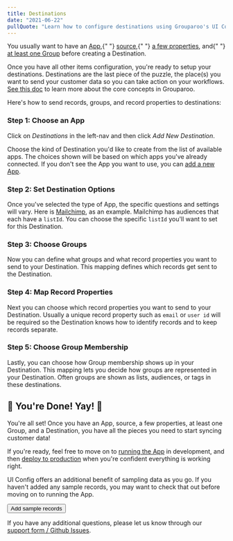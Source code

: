 ```yaml
---
title: Destinations
date: "2021-06-22"
pullQuote: "Learn how to configure destinations using Grouparoo's UI Config."
---
```


<Alert variant="warning">
  <p className="mb-0">
    You usually want to have an <a href="/docs/config/apps">App</a>,{" "}
    <a href="/docs/config/sources">source</a>,{" "}
    <a href="/docs/config/properties">a few properties</a>, and{" "}
    <a href="/docs/config/groups">at least one Group</a> before creating a
    Destination.
  </p>
</Alert>

Once you have all other items configuration, you're ready to setup your destinations. Destinations are the last piece of the puzzle, the place(s) you want to send your customer data so you can take action on your workflows. [See this doc](/docs/getting-started/product-concepts) to learn more about the core concepts in Grouparoo.

Here's how to send records, groups, and record properties to destinations:

### Step 1: Choose an App

Click on _Destinations_ in the left-nav and then click _Add New Destination_.

<ImageInBrowserFrame
  centered
  alt="UI Config: Add Destination"
  src="/images/docs/guides/config/destination--01-add.png"
  width={820}
  height={494}
/>

Choose the kind of Destination you'd like to create from the list of available apps. The choices shown will be based on which apps you've already connected. If you don't see the App you want to use, you can [add a new App](/docs/config/apps).

<ImageInBrowserFrame
  centered
  alt="UI Config: Choose App"
  src="/images/docs/guides/config/destination--02-App.png"
  width={820}
  height={448}
/>

### Step 2: Set Destination Options

Once you've selected the type of App, the specific questions and settings will vary. Here is [Mailchimp](https://mailchimp.com/), as an example. Mailchimp has audiences that each have a `listId`. You can choose the specific `listId` you'll want to set for this Destination.

<ImageInBrowserFrame
  centered
  alt="UI Config: Mailchimp Details"
  src="/images/docs/guides/config/destination--03-name.png"
  width={820}
  height={456}
/>

### Step 3: Choose Groups

Now you can define what groups and what record properties you want to send to your Destination. This mapping defines which records get sent to the Destination.

<ImageInBrowserFrame
  centered
  alt="UI Config: Choose Group"
  src="/images/docs/guides/config/destination--04-group.png"
  width={820}
  height={437}
/>

### Step 4: Map Record Properties

Next you can choose which record properties you want to send to your Destination. Usually a unique record property such as `email` or `user id` will be required so the Destination knows how to identify records and to keep records separate.

<ImageInBrowserFrame
  centered
  alt="UI Config: Map Record Properties"
  src="/images/docs/guides/config/destination--05-property.png"
  width={820}
  height={434}
/>

### Step 5: Choose Group Membership

Lastly, you can choose how Group membership shows up in your Destination. This mapping lets you decide how groups are represented in your Destination. Often groups are shown as lists, audiences, or tags in these destinations.

<ImageInBrowserFrame
  centered
  alt="UI Config: Choose Group Membership"
  src="/images/docs/guides/config/destination--06-mappings.png"
  width={820}
  height={460}
/>

<GeneratedConfigFile
  configDir="destinations"
  docPath="/docs/config/code-config/destinations"
/>

## 🎉 You're Done! Yay! 🎉

You're all set! Once you have an App, source, a few properties, at least one Group, and a Destination, you have all the pieces you need to start syncing customer data!

If you're ready, feel free to move on to [running the App](/docs/running) in development, and then [deploy to production](/docs/deployment) when you're confident everything is working right.

UI Config offers an additional benefit of sampling data as you go. If you haven't added any sample records, you may want to check that out before moving on to running the App.

<Button href="/docs/config/records" variant="outline-primary">
  Add sample records
</Button>

If you have any additional questions, please let us know through our [support form / Github Issues](https://github.com/grouparoo/grouparoo/issues/new/choose).
